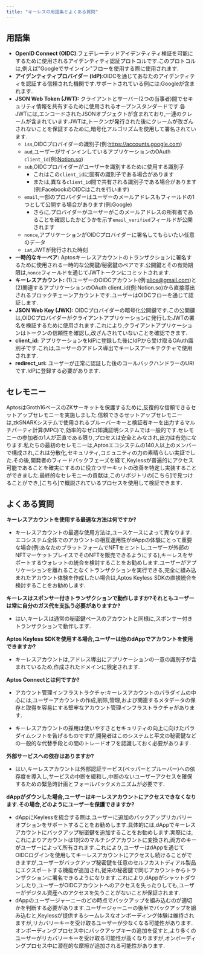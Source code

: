 ```yaml
---
title: "キーレスの用語集とよくある質問"
---
```


## 用語集

- **OpenID Connect (OIDC)**:フェデレーテッドアイデンティティ検証を可能にするために使用されるアイデンティティ認証プロトコルです.このプロトコルは,例えば"Googleでサインイン"フローを使用する際に使用されます.
- **アイデンティティプロバイダー (IdP)**:OIDCを通じてあなたのアイデンティティを認証する信頼された機関です.サポートされている例には:Googleが含まれます.
- **JSON Web Token (JWT):** クライアントとサーバー(2つの当事者)間でセキュリティ情報を共有するために使用されるオープンスタンダードです.各JWTには,エンコードされたJSONオブジェクトが含まれており,一連のクレームが含まれています.JWTは,トークンが発行された後にクレームが改ざんされないことを保証するために,暗号化アルゴリズムを使用して署名されています.
  - `iss`,OIDCプロバイダーの識別子(例:https://accounts.google.com)
  - `aud`,ユーザーがサインインしているアプリケーションのOAuth `client_id`(例:[Notion.so](https://notion.so))
  - `sub`,OIDCプロバイダーがユーザーを識別するために使用する識別子
    - これはこの`client_id`に固有の識別子である場合があります
    - または,異なる`client_id`間で共有される識別子である場合があります(例:FacebookのOIDCはこれを行います)
  - `email`,一部のプロバイダーはユーザーのメールアドレスもフィールドの1つとして公開する場合があります(例:Google)
    - さらに,プロバイダーがユーザーがこのメールアドレスの所有者であることを確認したかどうかを示す`email_verified`フィールドが公開されます
  - `nonce`,アプリケーションがOIDCプロバイダーに署名してもらいたい任意のデータ
  - `iat`,JWTが発行された時刻
- **一時的なキーペア:** Aptosキーレスアカウントのトランザクションに署名するために使用される一時的な公開鍵/秘密鍵のペアです.公開鍵とその有効期限は,`nonce`フィールドを通じてJWTトークンにコミットされます.
- **キーレスアカウント:** (1)ユーザーのOIDCアカウント(例:alice@gmail.com)と(2)関連するアプリケーションのOAuth client\_id(例:Notion.so)から直接導出されるブロックチェーンアカウントです.ユーザーはOIDCフローを通じて認証します.
- **JSON Web Key (JWK):** OIDCプロバイダーの暗号化公開鍵です.この公開鍵は,OIDCプロバイダーがクライアントアプリケーションに発行したJWTの署名を検証するために使用されます.これにより,クライアントアプリケーションはトークンの信頼性を確認し,改ざんされていないことを確認できます.
- **client\_id:** アプリケーションをIdPに登録した後にIdPから受け取るOAuth識別子です.これは,ユーザーのアドレス導出でキーレスアーキテクチャで使用されます.
- **redirect\_uri:** ユーザーが正常に認証した後のコールバックハンドラーのURIです.IdPに登録する必要があります.

## セレモニー

AptosはGroth16ベースのZKサーキットを保護するために,反復的な信頼できるセットアップセレモニーを実施しました.信頼できるセットアップセレモニーは,zkSNARKシステムで使用されるプルーバーキーと検証者キーを出力するマルチパーティ計算(MPC)で,効率的なゼロ知識証明システムでは一般的です.セレモニーの参加者の1人が正直である限り,プロセスは安全とみなされ,出力は有効になります.私たちの最初のセレモニーは,Aptosエコシステムの140人以上のメンバーで構成され,これは分散化,セキュリティ,コミュニティの力の素晴らしい実証でした.その後,開発者のフィードバックフェーズを経て,Keylessが普遍的にアクセス可能であることを確実にするのに役立つサーキットの改善を特定し実装することができました.最終的なセレモニーの貢献は,このリポジトリの\[こちら]で見つけることができ,\[こちら]で概説されているプロセスを使用して検証できます.

## よくある質問

**キーレスアカウントを使用する最適な方法は何ですか?**

- キーレスアカウントの最適な使用方法は,ユースケースによって異なります.エコシステム全体でのアカウントの相互運用性がdAppの体験にとって重要な場合(例:あなたのプラットフォームでNFTをミントし,ユーザーが外部のNFTマーケットプレイスでそのNFTを販売できるようにする),キーレスをサポートするウォレットの統合を検討することをお勧めします.ユーザーがアプリケーションを離れることなくトランザクションを実行できる,完全に組み込まれたアカウント体験を作成したい場合は,Aptos Keyless SDKの直接統合を検討することをお勧めします.

**キーレスはスポンサー付きトランザクションで動作しますか?それともユーザーは常に自分のガス代を支払う必要がありますか?**

- はい,キーレスは通常の秘密鍵ベースのアカウントと同様に,スポンサー付きトランザクションで動作します.

**Aptos Keyless SDKを使用する場合,ユーザーは他のdAppでアカウントを使用できますか?**

- キーレスアカウントは,アドレス導出にアプリケーションの一意の識別子が含まれているため,作成されたドメインに限定されます.

**Aptos Connectとは何ですか?**

- アカウント管理インフラストラクチャ:キーレスアカウントのパラダイムの中心には,ユーザーアカウントの作成,削除,管理,および関連するメタデータの保存と取得を容易にする堅牢なアカウント管理インフラストラクチャがあります.

- キーレスアカウントの採用は使いやすさとセキュリティの向上に向けたパラダイムシフトを告げるものですが,開発者はこのシステムと平文の秘密鍵などの一般的な代替手段との間のトレードオフを認識しておく必要があります.

**外部サービスへの依存はありますか?**

- はい,キーレスアカウントは外部認証サービス(ペッパーとプルーバー)への依存度を導入し,サービスの中断を緩和し,中断のないユーザーアクセスを確保するための緊急時計画とフォールバックメカニズムが必要です.

**dAppがダウンした場合,ユーザーはキーレスアカウントにアクセスできなくなります.その場合,どのようにユーザーを保護できますか?**

- dAppにKeylessを統合する際は,ユーザーに追加のバックアップリカバリーオプションをサポートすることをお勧めします.具体的には,dAppでキーレスアカウントにバックアップ秘密鍵を追加することをお勧めします.実際には,これによりアカウントは1対2のマルチシグアカウントに変換され,両方のキーがユーザーによって所有されます.これにより,ユーザーはdAppを通じてOIDCログインを使用してキーレスアカウントにアクセスし続けることができますが,ユーザーがバックアップ秘密鍵を任意のセルフカストディアル製品にエクスポートする機能が追加され,従来の秘密鍵で同じアカウントからトランザクションに署名できるようになります.これにより,dAppがシャットダウンしたり,ユーザーがOIDCアカウントへのアクセスを失ったりしても,ユーザーがデジタル資産へのアクセスを失うことがないことが保証されます.
- dAppのユーザージャーニーのどの時点でバックアップを組み込むのが適切かを判断する必要があります.ユーザージャーニーの後半でバックアップを組み込むと,Keylessが提供するシームレスなオンボーディング体験は維持されますが,リカバリーキーを受け取るユーザーが少なくなる可能性があります.オンボーディングプロセス中にバックアップキーの追加を促すと,より多くのユーザーがリカバリーキーを受け取る可能性が高くなりますが,オンボーディングプロセス中に潜在的な摩擦が追加される可能性があります.
